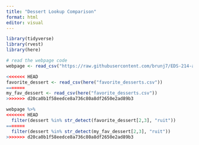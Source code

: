 ```yaml
---
title: "Dessert Lookup Comparison"
format: html
editor: visual
---
```


```r
library(tidyverse)
library(rvest)
library(here)

# read the webpage code
webpage <- read_csv("https://raw.githubusercontent.com/brunj7/EDS-214-analytical-workflows/main/data/iconic_desserts.csv")

<<<<<<< HEAD
favorite_dessert <- read_csv(here("favorite_desserts.csv"))
=======
my_fav_dessert <- read_csv(here("favorite_desserts.csv"))
>>>>>>> d20ca0b1f58eedce8a736c80a8df2650e2ad89b3
```

```r
webpage %>% 
<<<<<<< HEAD
  filter(dessert %in% str_detect(favorite_dessert[2,3], "ruit"))
=======
  filter(dessert %in% str_detect(my_fav_dessert[2,3], "ruit"))
>>>>>>> d20ca0b1f58eedce8a736c80a8df2650e2ad89b3
```
